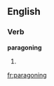 
==English==

===Verb===
'''paragoning'''

# {{present participle of|[[paragon]]}}

[[fr:paragoning]]